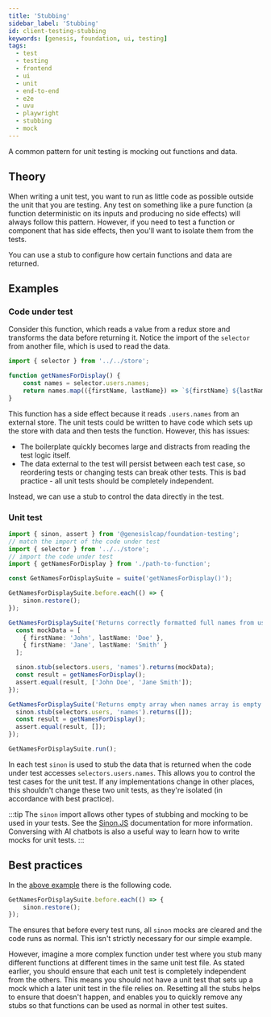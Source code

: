 ```yaml
---
title: 'Stubbing'
sidebar_label: 'Stubbing'
id: client-testing-stubbing
keywords: [genesis, foundation, ui, testing]
tags:
  - test
  - testing
  - frontend
  - ui
  - unit
  - end-to-end
  - e2e
  - uvu
  - playwright
  - stubbing
  - mock
---
```


A common pattern for unit testing is mocking out functions and data.

## Theory

When writing a unit test, you want to run as little code as possible outside the unit that you are testing. Any test on something like a pure function (a function deterministic on its inputs and producing no side effects) will always follow this pattern. However, if you need to test a function or component that has side effects, then you'll want to isolate them from the tests.

You can use a stub to configure how certain functions and data are returned.

## Examples

### Code under test

Consider this function, which reads a value from a redux store and transforms the data before returning it. Notice the import of the `selector` from another file, which is used to read the data.

```typescript
import { selector } from '../../store';

function getNamesForDisplay() {
    const names = selector.users.names;
    return names.map(({firstName, lastName}) => `${firstName} ${lastName}`)
}
```

This function has a side effect because it reads `.users.names` from an external store. The unit tests could be written to have code which sets up the store with data and then tests the function. However, this has issues:

- The boilerplate quickly becomes large and distracts from reading the test logic itself.
- The data external to the test will persist between each test case, so reordering tests or changing tests can break other tests. This is bad practice - all unit tests should be completely independent.

Instead, we can use a stub to control the data directly in the test.

### Unit test

```typescript
import { sinon, assert } from '@genesislcap/foundation-testing';
// match the import of the code under test
import { selector } from '../../store';
// import the code under test
import { getNamesForDisplay } from './path-to-function';

const GetNamesForDisplaySuite = suite('getNamesForDisplay()');

GetNamesForDisplaySuite.before.each(() => {
    sinon.restore();
});

GetNamesForDisplaySuite('Returns correctly formatted full names from user names array', () => {
  const mockData = [
    { firstName: 'John', lastName: 'Doe' },
    { firstName: 'Jane', lastName: 'Smith' }
  ];

  sinon.stub(selectors.users, 'names').returns(mockData);
  const result = getNamesForDisplay();
  assert.equal(result, ['John Doe', 'Jane Smith']);
});

GetNamesForDisplaySuite('Returns empty array when names array is empty', () => {
  sinon.stub(selectors.users, 'names').returns([]);
  const result = getNamesForDisplay();
  assert.equal(result, []);
});

GetNamesForDisplaySuite.run();
```

In each test `sinon` is used to stub the data that is returned when the code under test accesses `selectors.users.names`. This allows you to control the test cases for the unit test. If any implementations change in other places, this shouldn't change these two unit tests, as they're isolated (in accordance with best practice).

:::tip
The `sinon` import allows other types of stubbing and mocking to be used in your tests. See the [Sinon.JS](https://sinonjs.org/releases/v18/) documentation for more information. Conversing with AI chatbots is also a useful way to learn how to write mocks for unit tests.
:::

## Best practices

In the [above example](#unit-test) there is the following code.

```typescript
GetNamesForDisplaySuite.before.each(() => {
    sinon.restore();
});
```

The ensures that before every test runs, all `sinon` mocks are cleared and the code runs as normal. This isn't strictly necessary for our simple example.

However, imagine a more complex function under test where you stub many different functions at different times in the same unit test file. As stated earlier, you should ensure that each unit test is completely independent from the others. This means you should not have a unit test that sets up a mock which a later unit test in the file relies on. Resetting all the stubs helps to ensure that doesn't happen, and enables you to quickly remove any stubs so that functions can be used as normal in other test suites.
